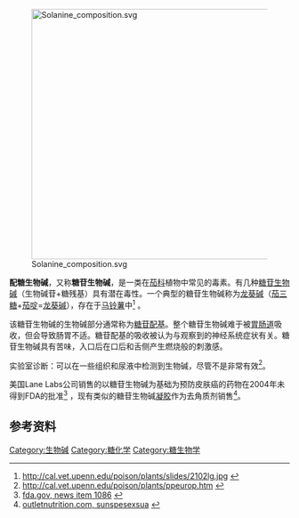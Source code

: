 [[File:Solanine_composition.svg|450px]]

'''配糖生物碱'''，又称'''糖苷生物碱'''，是一类在[[茄科|茄科]]植物中常见的毒素。有几种[[糖苷|糖苷]][[生物碱|生物碱]]（生物碱苷+糖残基）具有潜在毒性。一个典型的糖苷生物碱称为[[龙葵碱|龙葵碱]]（[[茄三糖|茄三糖]]+[[茄啶|茄啶]]=[[龙葵碱|龙葵碱]]），存在于[[马铃薯|马铃薯]]中<ref>http://cal.vet.upenn.edu/poison/plants/slides/2102lg.jpg  {{webarchive |url=https://web.archive.org/web/20060622211224/http://cal.vet.upenn.edu/poison/plants/slides/2102lg.jpg |date=June 22, 2006 }}</ref> 。

该糖苷生物碱的生物碱部分通常称为[[糖苷配基|糖苷配基]]。整个糖苷生物碱难于被[[胃肠道|胃肠道]]吸收，但会导致肠胃不适。糖苷配基的吸收被认为与观察到的神经系统症状有关。糖苷生物碱具有苦味，入口后在口后和舌侧产生燃烧般的刺激感。

实验室诊断：可以在一些组织和尿液中检测到生物碱，尽管不是非常有效<ref>http://cal.vet.upenn.edu/poison/plants/ppeurop.htm   {{webarchive |url=https://web.archive.org/web/20070616084347/http://cal.vet.upenn.edu/poison/plants/ppeurop.htm |date=June 16, 2007 }}</ref>。

美国Lane Labs公司销售的以糖苷生物碱为基础为预防皮肤癌的药物在2004年未得到FDA的批准<ref>[http://www.fda.gov/bbs/topics/news/2004/NEW01086.html fda.gov, news item 1086]  {{webarchive |url=https://web.archive.org/web/20061007095551/http://www.fda.gov/bbs/topics/news/2004/NEW01086.html |date=October 7, 2006 }}</ref>  ，现有类似的糖苷生物碱[[凝胶|凝胶]]作为去角质剂销售<ref>[http://www.outletnutrition.com/sunspesexsua.html outletnutrition.com, sunspesexsua]  {{webarchive |url=https://web.archive.org/web/20061020225513/http://www.outletnutrition.com/sunspesexsua.html |date=October 20, 2006 }}</ref>。


==参考资料==
{{reflist}}

{{organic-compound-stub}}

[[Category:生物碱|Category:生物碱]]
[[Category:糖化学|Category:糖化学]]
[[Category:糖生物学|Category:糖生物学]]